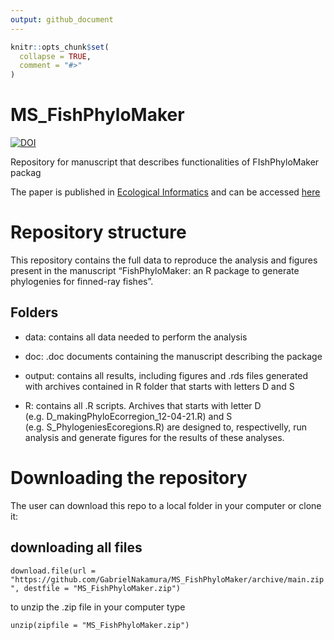 ```yaml
---
output: github_document
---
```


<!-- README.md is generated from README.Rmd. Please edit that file -->

```r
knitr::opts_chunk$set(
  collapse = TRUE,
  comment = "#>"
)
```

# MS_FishPhyloMaker

[![DOI](https://zenodo.org/badge/DOI/10.5281/zenodo.5645156.svg)](https://doi.org/10.5281/zenodo.5645156)

Repository for manuscript that describes functionalities of FIshPhyloMaker packag

The paper is published in [Ecological Informatics](https://www.sciencedirect.com/journal/ecological-informatics) and can be accessed [here](https://www.sciencedirect.com/science/article/pii/S1574954121002727)

# Repository structure
This repository contains the full data to reproduce the analysis and figures present in the manuscript "FishPhyloMaker: an R package to generate phylogenies for finned-ray fishes". 

## Folders 

- data: contains all data needed to perform the analysis

- doc: .doc documents containing the manuscript describing the package

- output: contains all results, including figures and .rds files generated with archives contained in R folder that starts with letters D and S

- R: contains all .R scripts. Archives that starts with letter D (e.g. D_makingPhyloEcorregion_12-04-21.R) and S (e.g. S_PhylogeniesEcoregions.R) are designed to, respectivelly, run analysis and generate figures for the results of these analyses.

# Downloading the repository

The user can download this repo to a local folder in your computer or clone it:

## downloading all files

`download.file(url = "https://github.com/GabrielNakamura/MS_FishPhyloMaker/archive/main.zip", destfile = "MS_FishPhyloMaker.zip")`

to unzip the .zip file in your computer type

`unzip(zipfile = "MS_FishPhyloMaker.zip")`


